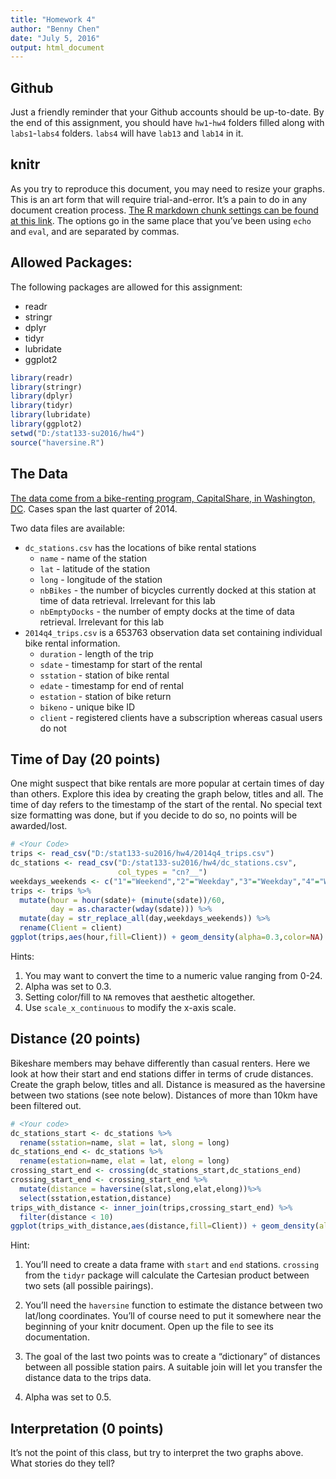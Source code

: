 ---
title: "Homework 4" 
author: "Benny Chen"
date: "July 5, 2016" 
output: html_document
---

## Github
Just a friendly reminder that your Github accounts should be up-to-date.  By the end of this assignment, you should have `hw1`-`hw4` folders filled along with `labs1`-`labs4` folders.  `labs4` will have `lab13` and `lab14` in it.

## knitr
As you try to reproduce this document, you may need to resize your graphs.  This is an art form that will require trial-and-error.  It's a pain to do in any document creation process.  [The R markdown chunk settings can be found at this link](http://yihui.name/knitr/options/).  The options go in the same place that you've been using `echo` and `eval`, and are separated by commas.

## Allowed Packages:

The following packages are allowed for this assignment:

* readr
* stringr
* dplyr
* tidyr
* lubridate
* ggplot2

```{r}
library(readr)
library(stringr)
library(dplyr)
library(tidyr)
library(lubridate)
library(ggplot2)
setwd("D:/stat133-su2016/hw4")
source("haversine.R")
```


## The Data

[The data come from a bike-renting program, CapitalShare, in Washington, DC](https://www.capitalbikeshare.com/data/stations/bikeStations.xml).  Cases span the last quarter of 2014.

Two data files are available:

* `dc_stations.csv` has the locations of bike rental stations
    - `name` - name of the station
    - `lat` - latitude of the station
    - `long` - longitude of the station
    - `nbBikes` - the number of bicycles currently docked at this station at time of data retrieval.  Irrelevant for this lab
    - `nbEmptyDocks` - the number of empty docks at the time of data retrieval.  Irrelevant for this lab
  
* `2014q4_trips.csv` is a 653763 observation data set containing individual bike rental information.
    - `duration` - length of the trip
    - `sdate` - timestamp for start of the rental
    - `sstation` - station of bike rental
    - `edate` - timestamp for end of rental
    - `estation` - station of bike return
    - `bikeno` - unique bike ID
    - `client` - registered clients have a subscription whereas casual users do not

## Time of Day (20 points)

One might suspect that bike rentals are more popular at certain times of day than others.  Explore this idea by creating the graph below, titles and all.  The time of day refers to the timestamp of the start of the rental.  No special text size formatting was done, but if you decide to do so, no points will be awarded/lost.

```{r, fig.width = 8, fig.asp=0.5}
# <Your Code>
trips <- read_csv("D:/stat133-su2016/hw4/2014q4_trips.csv")
dc_stations <- read_csv("D:/stat133-su2016/hw4/dc_stations.csv",
                        col_types = "cn?__")
weekdays_weekends <- c("1"="Weekend","2"="Weekday","3"="Weekday","4"="Weekday","5"="Weekday","6"="Weekday","7"="Weekend")
trips <- trips %>%
  mutate(hour = hour(sdate)+ (minute(sdate))/60,
         day = as.character(wday(sdate))) %>%
  mutate(day = str_replace_all(day,weekdays_weekends)) %>%
  rename(Client = client)
ggplot(trips,aes(hour,fill=Client)) + geom_density(alpha=0.3,color=NA) + facet_wrap(~day)+ scale_x_continuous(name="Time of Day",breaks=seq(0,24,4)) + ggtitle("Temporal Trends in Bike Usage") + ylab("Density") 
```

Hints:

1. You may want to convert the time to a numeric value ranging from 0-24.
2. Alpha was set to 0.3.
3. Setting color/fill to `NA` removes that aesthetic altogether.
4. Use `scale_x_continuous` to modify the x-axis scale.

## Distance (20 points)

Bikeshare members may behave differently than casual renters.  Here we look at how their start and end stations differ in terms of crude distances.  Create the graph below, titles and all.  Distance is measured as the haversine between two stations (see note below).  Distances of more than 10km have been filtered out.

```{r,fig.width=8,fig.asp=0.5}
# <Your code>
dc_stations_start <- dc_stations %>%
  rename(sstation=name, slat = lat, slong = long)
dc_stations_end <- dc_stations %>%
  rename(estation=name, elat = lat, elong = long)
crossing_start_end <- crossing(dc_stations_start,dc_stations_end)
crossing_start_end <- crossing_start_end %>%
  mutate(distance = haversine(slat,slong,elat,elong))%>%
  select(sstation,estation,distance)
trips_with_distance <- inner_join(trips,crossing_start_end) %>%
  filter(distance < 10)
ggplot(trips_with_distance,aes(distance,fill=Client)) + geom_density(alpha=0.5,color=NA) + scale_x_continuous(name="Distance(km)",breaks=seq(0,10,2.5)) + facet_wrap(~day) + labs(title="Distance Between Start and End Stations",y="Density")
```

Hint:

1. You'll need to create a data frame with `start` and `end` stations.  `crossing` from the `tidyr` package will calculate the Cartesian product between two sets (all possible pairings).

2. You'll need the `haversine` function to estimate the distance between two lat/long coordinates.  You'll of course need to put it somewhere near the beginning of your knitr document.  Open up the file to see its documentation.

3. The goal of the last two points was to create a "dictionary" of distances between all possible station pairs.  A suitable join will let you transfer the distance data to the trips data.

4. Alpha was set to 0.5.

## Interpretation (0 points)
It's not the point of this class, but try to interpret the two graphs above.  What stories do they tell?
